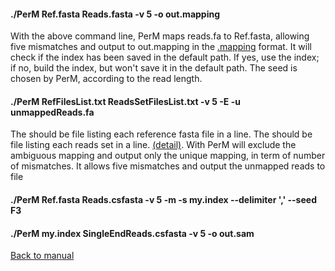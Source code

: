 ====./PerM Ref.fasta Reads.fasta -v 5 -o out.mapping ====
With the above command line, PerM maps reads.fa to Ref.fasta, allowing five mismatches and output to out.mapping in the [http://code.google.com/p/perm/wiki/Output .mapping] format. It will check if the index has been saved in the default path. If yes, use the index; if no, build the index, but won't save it in the default path. The seed is chosen by PerM, according to the read length.

====./PerM RefFilesList.txt ReadsSetFilesList.txt -v 5 -E -u unmappedReads.fa ====
The {{{RefFilesList.txt}}} should be file listing each reference fasta file in a line.
The {{{ReadsSetFilesList.txt}}} should be file listing each reads set in a line. 
[http://code.google.com/p/perm/wiki/Input (detail)]. With {{{-E}}} PerM will exclude the ambiguous mapping and output only the unique mapping, in term of number of mismatches. 
It allows five mismatches and output the unmapped reads to file {{{unmappedReads.fa}}}

====./PerM Ref.fasta Reads.csfasta -v 5 -m -s my.index --delimiter ',' --seed F3 ====
====./PerM my.index SingleEndReads.csfasta -v 5 -o out.sam ====

[http://code.google.com/p/perm/wiki/Manual Back to manual]